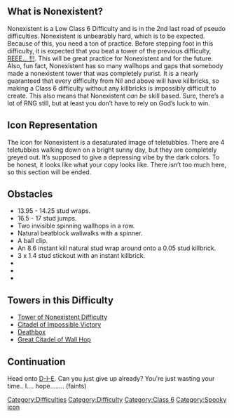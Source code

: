 {{NoticeScrollboxNew|Notices={{Humanly Impossible}}{{Classic}}
{{ViewerDiscretionWarning|reason=These images may be disturbing to some users.}}{{Pseudo}}}}{{NewDifficultyInfobox|image1=Screen Shot 2020-08-13 at 1.20.05 PM.png|caption1=Very scary!!!|class=Class 6|rating=50|previous=[[File:Funny-windows-error22.jpg|30px]] [[REEE... !!!]]|next=[[File:Creepy epic face.gif|30px]] [[D-I-E]]|creator(s)=[[User:Troyeze|Troyeze]]|date_added=June 11th, 2020|type=Normal|chain(s)=[[:Category:Road of Pseudo Difficulties|Road of Pseudo Difficulties]]|decal_id=5645190134}}

==What is Nonexistent?==
Nonexistent is a Low Class 6 Difficulty and is in the 2nd last road of pseudo difficulties. Nonexistent is unbearably hard, which is to be expected. Because of this, you need a ton of practice. Before stepping foot in this difficulty, it is expected that you beat a tower of the previous difficulty, [[REEE... !!!]]. This will be great practice for Nonexistent and for the future. Also, fun fact, Nonexistent has so many wallhops and gaps that somebody made a nonexistent tower that was completely purist. It is a nearly guaranteed that every difficulty from Nil and above will have killbricks, so making a Class 6 difficulty without any killbricks is impossibly difficult to create. This also means that Nonexistent ''can be'' skill based. Sure, there’s a lot of RNG still, but at least you don’t have to rely on God’s luck to win.

==Icon Representation==
The icon for Nonexistent is a desaturated image of teletubbies. There are 4 teletubbies walking down on a bright sunny day, but they are completely greyed out. It’s supposed to give a depressing vibe by the dark colors. To be honest, it looks like what your copy looks like. There isn’t too much here, so this section will be ended.

==Obstacles ==

*13.95 - 14.25 stud wraps.
*16.5 - 17 stud jumps.
*Two invisible spinning wallhops in a row.
*Natural beatblock wallwalks with a spinner.
*A ball clip.
*An 8.6 instant kill natural stud wrap around onto a 0.05 stud killbrick.
*3 x 1.4 stud stickout with an instant killbrick.
*
*
*

==Towers in this Difficulty==

*[[Tower of Nonexistent Difficulty]]
*[[Citadel of Impossible Victory]]
*[[Deathbox]]
*[https://www.roblox.com/games/4886089294/Great-Citadel-of-Wall-Hop Great Citadel of Wall Hop]

==Continuation==
Head onto [[D-I-E]]. Can you just give up already? You're just wasting your time.. I.... hope........ (faints) 

{{DifficultiesNavbox}}
[[Category:Difficulties]]
[[Category:Difficulty]]
[[Category:Class 6]]
[[Category:Spooky icon]]